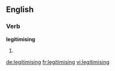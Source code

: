 ==English==

{{alternative spelling of|legitimizing}}

===Verb===
'''legitimising'''

# {{present participle of|[[legitimise]]}}

[[de:legitimising]]
[[fr:legitimising]]
[[vi:legitimising]]